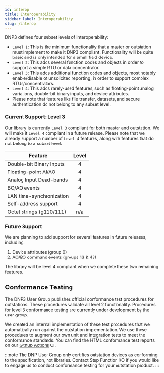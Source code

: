 ```yaml
---
id: interop
title: Interoperability
sidebar_label: Interoperability
slug: /interop
---
```


DNP3 defines four subset levels of interoperability:

* `Level 1`: This is the minimum functionality that a master or outstation must implement to make it DNP3 compliant. Functionality will be quite basic and is only intended for a small field device.
* `Level 2`: This adds several function codes and objects in order to support a simple RTU or data concentrator.
* `Level 3`: This adds additional function codes and objects, most notably enable/disable of unsolicited reporting, in order to support complex RTUs/concentrators. 
* `Level 4`: This adds rarely-used features, such as floating-point analog variations, double-bit binary inputs, and device attributes.
* Please note that features like file transfer, datasets, and secure authentication do not belong to any subset level.


### Current Support: Level 3

Our library is currently `Level 3` compliant for both master and outstation. We will make it `Level 4` compliant in a future release. Please note that we already support a number of `Level 4` features, along with features that do not belong to a subset level:

| Feature                   | Level |
|---------------------------|:-----:|
| Double-bit Binary Inputs  |  4    |
| Floating-point AI/AO      |  4    |
| Analog Input Dead-bands   |  4    |
| BO/AO events              |  4    |
| LAN time-synchronization  |  4    |
| Self-address support      |  4    |
| Octet strings (g110/111)  |  n/a  |

### Future Support

We are planning to add support for several features in future releases, including:

1. Device attributes (group 0)
2. AO/BO command events (groups 13 & 43)

The library will be level 4 compliant when we complete these two remaining features.

## Conformance Testing

The DNP3 User Group publishes official conformance test procedures for outstations. These procedures validate all level 2 functionality. Procedures for level 3 conformance testing are currently under development by the user group.

We created an internal implementation of these test procedures that we automatically run against the outstation implementation. We use these procedures to augment our own unit and integration tests to meet the conformance standards. You can find the HTML conformance test reports on our
[Github Actions](https://github.com/stepfunc/dnp3/actions) CI.

:::note
The DNP User Group only certifies outstation devices as conforming to the specification, not libraries. Contact Step Function I/O if you would like to engage us to conduct conformance testing for your outstation product.
:::
